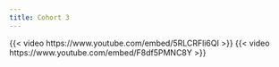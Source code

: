 ```yaml
---
title: Cohort 3
---
```

{{< video https://www.youtube.com/embed/5RLCRFli6QI >}}
{{< video https://www.youtube.com/embed/F8df5PMNC8Y >}}
